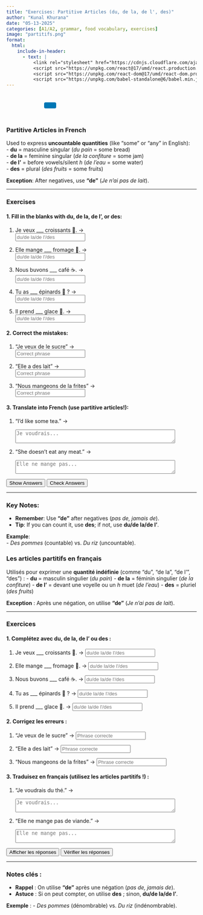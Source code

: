 ```yaml
---
title: "Exercises: Partitive Articles (du, de la, de l', des)"  
author: "Kunal Khurana"  
date: "05-13-2025"  
categories: [A1/A2, grammar, food vocabulary, exercises]  
image: "partitifs.png"  
format:
  html:
    include-in-header:
      - text: |
          <link rel="stylesheet" href="https://cdnjs.cloudflare.com/ajax/libs/font-awesome/6.0.0/css/all.min.css">
          <script src="https://unpkg.com/react@17/umd/react.production.min.js"></script>
          <script src="https://unpkg.com/react-dom@17/umd/react-dom.production.min.js"></script>
          <script src="https://unpkg.com/babel-standalone@6/babel.min.js"></script>
---
```


::: {style="text-align: left; padding: 10px;"}
<a href="mailto:frenchwithkunal@gmail.com" target="_blank" style="margin: 0 10px; color: #000;"><i class="fas fa-envelope fa-lg"></i></a> <a href="https://www.instagram.com/frenchwithkunal" target="_blank" style="margin: 0 10px; color: #E1306C;"><i class="fab fa-instagram fa-lg"></i></a> <a href="https://frenchwithkunal.ca" target="_blank" style="margin: 0 10px; color: #0077b5;"><i class="fas fa-globe fa-lg"></i></a> <a href="https://whatsapp.com/channel/0029Vb57n2e7dmegpjYpyi3V" target="_blank" style="margin: 0 10px; color: #25D366;"><i class="fab fa-whatsapp fa-lg"></i></a> <button onclick="copyLink()" style="background-color: #0077b5; color: white; padding: 8px 16px; border: none; border-radius: 4px; cursor: pointer; margin-left: 10px;"> <i class="fas fa-copy"></i> </button> [Link copied!]{#copy-message style="margin-left: 10px; color: green; display: none;"}
:::

::: {#react-root}
:::

```{=html}
<script type="text/babel">
 const ProfilePage = () => {
  const { useState, useEffect } = React;
  const [redirectCounter, setRedirectCounter] = useState(4);
  const [isRedirecting, setIsRedirecting] = useState(false);

  const isFrench = document.documentElement.lang === "fr";

  const translations = {
    noAccess: isFrench 
      ? "Vous n'avez pas accès à cette page. Si vous pensez que vous avez accès, veuillez <a href='https://frenchwithkunal.ca/login.html'>vous connecter</a>."
      : "You don't have access to this page. If you think you have, kindly <a href='https://frenchwithkunal.ca/login.html'>login</a>.",
    subscribe: isFrench
      ? "Veuillez vous abonner pour obtenir l'accès."
      : "Please subscribe to gain access.",
    redirecting: isFrench
      ? `Redirection vers la page d'abonnement dans ${redirectCounter} secondes...`
      : `Redirecting to subscription page in ${redirectCounter} seconds...`
  };

  const refreshToken = async () => {
    const storedRefreshToken = localStorage.getItem("refreshToken");

    if (!storedRefreshToken) {
      window.location.href = "/login.html";
      return null;
    }

    try {
      const response = await fetch("https://frenchwithkunal-cdf6ea3f88ce.herokuapp.com/api/v1/auth/refresh-token", {
        method: "POST",
        headers: {
          "Content-Type": "application/json",
        },
        body: JSON.stringify({ refreshToken: storedRefreshToken }),
      });

      if (!response.ok) {
        localStorage.removeItem("accessToken");
        localStorage.removeItem("refreshToken");
        window.location.href = "/login.html";
        return null;
      }

      const data = await response.json();
      localStorage.setItem("accessToken", data.accessToken);
      return data.accessToken;
    } catch (error) {
      localStorage.removeItem("accessToken");
      localStorage.removeItem("refreshToken");
      window.location.href = "/login.html";
      return null;
    }
  };

  const fetchWithAuth = async (url, options = {}) => {
    let accessToken = localStorage.getItem("accessToken");

    options.headers = {
      ...options.headers,
      Authorization: `Bearer ${accessToken}`,
      "Content-Type": "application/json",
    };

    let response = await fetch(url, options);

    if (response.status === 401) {
      console.log("Access token expired, attempting to refresh...");

      // Refresh token
      accessToken = await refreshToken();

      if (!accessToken) return null;

      options.headers.Authorization = `Bearer ${accessToken}`;
      response = await fetch(url, options);
    }

    return response.json();
  };

  const showNoAccessMessage = () => {
    setIsRedirecting(true);
    
    const noAccessMessage = `
      <div style="text-align: center; padding: 20px;">
        <h2>${translations.noAccess}</h2>
        <p>${translations.subscribe}</p>
        <p>${translations.redirecting}</p>
      </div>
    `;
    document.body.innerHTML = noAccessMessage;
    
    // Start countdown and redirect
    const redirectInterval = setInterval(() => {
      setRedirectCounter((prev) => {
        const newCounter = prev - 1;
        if (newCounter <= 0) {
          clearInterval(redirectInterval);
          window.location.href = "https://frenchwithkunal.ca/payment.html";
        }
        
        // Update the countdown text
        const countdownElement = document.querySelector('p:last-child');
        if (countdownElement) {
          countdownElement.textContent = isFrench
            ? `Redirection vers la page d'abonnement dans ${newCounter} secondes...`
            : `Redirecting to subscription page in ${newCounter} seconds...`;
        }
        
        return newCounter;
      });
    }, 1000);
  };

  useEffect(() => {
    const storedToken = localStorage.getItem('accessToken');

    if(!storedToken) {
      showNoAccessMessage();
    } else {
      const fetchData = async() => {
        const data = await fetchWithAuth("https://frenchwithkunal-cdf6ea3f88ce.herokuapp.com/api/v1/auth/me", {
          method: "POST",
        });

        if (data && data.data && data.data.hasAccess) {
          console.log(data);
        } else {
          showNoAccessMessage();
        }
      };
      fetchData();
    }
  }, []);

  return (
    <div></div>
  );
};

ReactDOM.render(
  <ProfilePage />,
  document.getElementById('react-root')
);
 </script>
```

::: {.content-visible when-profile="english"}  

### Partitive Articles in French  

Used to express **uncountable quantities** (like "some" or "any" in English):  
- **du** = masculine singular (*du pain* = some bread)  
- **de la** = feminine singular (*de la confiture* = some jam)  
- **de l’** = before vowels/silent *h* (*de l’eau* = some water)  
- **des** = plural (*des fruits* = some fruits)  

**Exception**: After negatives, use **"de"** (*Je n’ai pas de lait*).  

---

### Exercises  

#### 1. Fill in the blanks with **du, de la, de l’, or des**:  
1. Je veux ___ croissants 🥐. →  
   <input type="text" placeholder="du/de la/de l'/des" oninput="checkAnswer(this, 'des')"><span style="margin-left:10px;"></span>  

2. Elle mange ___ fromage 🧀. →  
   <input type="text" placeholder="du/de la/de l'/des" oninput="checkAnswer(this, 'du')"><span style="margin-left:10px;"></span>  

3. Nous buvons ___ café ☕. →  
   <input type="text" placeholder="du/de la/de l'/des" oninput="checkAnswer(this, 'du')"><span style="margin-left:10px;"></span>  

4. Tu as ___ épinards 🥬 ? →  
   <input type="text" placeholder="du/de la/de l'/des" oninput="checkAnswer(this, 'des')"><span style="margin-left:10px;"></span>  

5. Il prend ___ glace 🍦. →  
   <input type="text" placeholder="du/de la/de l'/des" oninput="checkAnswer(this, 'de la')"><span style="margin-left:10px;"></span>  

#### 2. Correct the mistakes:  
1. "Je veux de le sucre" →  
   <input type="text" placeholder="Correct phrase" oninput="checkAnswer(this, 'Je veux du sucre')"><span style="margin-left:10px;"></span>  

2. "Elle a des lait" →  
   <input type="text" placeholder="Correct phrase" oninput="checkAnswer(this, 'Elle a du lait')"><span style="margin-left:10px;"></span>  

3. "Nous mangeons de la frites" →  
   <input type="text" placeholder="Correct phrase" oninput="checkAnswer(this, 'Nous mangeons des frites')"><span style="margin-left:10px;"></span>  

#### 3. Translate into French (use partitive articles!):  
1. "I’d like some tea." →  
   <textarea placeholder="Je voudrais..." rows="2" cols="50" oninput="checkTranslation(this, 'Je voudrais du thé')"></textarea><span style="margin-left:10px;"></span>  

2. "She doesn’t eat any meat." →  
   <textarea placeholder="Elle ne mange pas..." rows="2" cols="50" oninput="checkTranslation(this, 'Elle ne mange pas de viande')"></textarea><span style="margin-left:10px;"></span>  

<button onclick="showAnswers()">Show Answers</button>  
<button onclick="checkAllAnswers()">Check Answers</button>  

 

---  

### Key Notes:  
- **Remember**: Use **"de"** after negatives (*pas de, jamais de*).  
- **Tip**: If you can count it, use **des**; if not, use **du/de la/de l’**.  

**Example**:  
- *Des pommes* (countable) vs. *Du riz* (uncountable).  




<script>  
function showAnswers() {  
    document.querySelectorAll('input[type="text"]').forEach(input => {  
        const correct = input.getAttribute('oninput').match(/'([^']+)'/)[1];  
        input.value = correct;  
        const feedback = input.nextElementSibling;  
        feedback.textContent = "✓ Correct !";  
        feedback.style.color = "green";  
    });  
}  

function checkAllAnswers() {  
    document.querySelectorAll('input[type="text"]').forEach(input => {  
        const correct = input.getAttribute('oninput').match(/'([^']+)'/)[1];  
        checkAnswer(input, correct);  
    });  

    document.querySelectorAll('textarea').forEach(textarea => {  
        const correct = textarea.getAttribute('oninput').match(/'([^']+)'/)[1];  
        checkTranslation(textarea, correct);  
    });  
}  

function checkAnswer(input, correctAnswer) {  
    const feedback = input.nextElementSibling;  
    if (input.value.trim().toLowerCase() === correctAnswer.toLowerCase()) {  
        feedback.textContent = "✓ Correct !";  
        feedback.style.color = "green";  
    } else if (input.value.trim()) {  
        feedback.textContent = "✗ Essayez encore !";  
        feedback.style.color = "red";  
    }  
}  

function checkTranslation(textarea, correctAnswer) {  
    const feedback = textarea.nextElementSibling;  
    if (textarea.value.trim().toLowerCase() === correctAnswer.toLowerCase()) {  
        feedback.textContent = "✓ Correct !";  
        feedback.style.color = "green";  
    } else if (textarea.value.trim()) {  
        feedback.textContent = "✗ Essayez encore !";  
        feedback.style.color = "red";  
    }  
}  
</script>  

:::

::: {.content-visible when-profile="french"}  

### Les articles partitifs en français

Utilisés pour exprimer une **quantité indéfinie** (comme "du", "de la", "de l’", "des") :
- **du** = masculin singulier (*du pain*)
- **de la** = féminin singulier (*de la confiture*)
- **de l’** = devant une voyelle ou un *h* muet (*de l’eau*)
- **des** = pluriel (*des fruits*)

**Exception** : Après une négation, on utilise **"de"** (*Je n’ai pas de lait*).

---

### Exercices

#### 1. Complétez avec **du, de la, de l’ ou des** :
1. Je veux ___ croissants 🥐. →
    <input type="text" placeholder="du/de la/de l'/des" oninput="checkAnswer(this, 'des')"><span style="margin-left:10px;"></span>

2. Elle mange ___ fromage 🧀. →
    <input type="text" placeholder="du/de la/de l'/des" oninput="checkAnswer(this, 'du')"><span style="margin-left:10px;"></span>

3. Nous buvons ___ café ☕. →
    <input type="text" placeholder="du/de la/de l'/des" oninput="checkAnswer(this, 'du')"><span style="margin-left:10px;"></span>

4. Tu as ___ épinards 🥬 ? →
    <input type="text" placeholder="du/de la/de l'/des" oninput="checkAnswer(this, 'des')"><span style="margin-left:10px;"></span>

5. Il prend ___ glace 🍦. →
    <input type="text" placeholder="du/de la/de l'/des" oninput="checkAnswer(this, 'de la')"><span style="margin-left:10px;"></span>

#### 2. Corrigez les erreurs :
1. "Je veux de le sucre" →
    <input type="text" placeholder="Phrase correcte" oninput="checkAnswer(this, 'Je veux du sucre')"><span style="margin-left:10px;"></span>

2. "Elle a des lait" →
    <input type="text" placeholder="Phrase correcte" oninput="checkAnswer(this, 'Elle a du lait')"><span style="margin-left:10px;"></span>

3. "Nous mangeons de la frites" →
    <input type="text" placeholder="Phrase correcte" oninput="checkAnswer(this, 'Nous mangeons des frites')"><span style="margin-left:10px;"></span>

#### 3. Traduisez en français (utilisez les articles partitifs !) :
1. "Je voudrais du thé." →
    <textarea placeholder="Je voudrais..." rows="2" cols="50" oninput="checkTranslation(this, 'Je voudrais du thé')"></textarea><span style="margin-left:10px;"></span>

2. "Elle ne mange pas de viande." →
    <textarea placeholder="Elle ne mange pas..." rows="2" cols="50" oninput="checkTranslation(this, 'Elle ne mange pas de viande')"></textarea><span style="margin-left:10px;"></span>

<button onclick="showAnswers()">Afficher les réponses</button>
<button onclick="checkAllAnswers()">Vérifier les réponses</button>

---

### Notes clés :
- **Rappel** : On utilise **"de"** après une négation (*pas de, jamais de*).
- **Astuce** : Si on peut compter, on utilise **des** ; sinon, **du/de la/de l’**.

**Exemple** :
- *Des pommes* (dénombrable) vs. *Du riz* (indénombrable).



<script>  
function showAnswers() {  
    document.querySelectorAll('input[type="text"]').forEach(input => {  
        const correct = input.getAttribute('oninput').match(/'([^']+)'/)[1];  
        input.value = correct;  
        const feedback = input.nextElementSibling;  
        feedback.textContent = "✓ Correct !";  
        feedback.style.color = "green";  
    });  
}  

function checkAllAnswers() {  
    document.querySelectorAll('input[type="text"]').forEach(input => {  
        const correct = input.getAttribute('oninput').match(/'([^']+)'/)[1];  
        checkAnswer(input, correct);  
    });  

    document.querySelectorAll('textarea').forEach(textarea => {  
        const correct = textarea.getAttribute('oninput').match(/'([^']+)'/)[1];  
        checkTranslation(textarea, correct);  
    });  
}  

function checkAnswer(input, correctAnswer) {  
    const feedback = input.nextElementSibling;  
    if (input.value.trim().toLowerCase() === correctAnswer.toLowerCase()) {  
        feedback.textContent = "✓ Correct !";  
        feedback.style.color = "green";  
    } else if (input.value.trim()) {  
        feedback.textContent = "✗ Essayez encore !";  
        feedback.style.color = "red";  
    }  
}  

function checkTranslation(textarea, correctAnswer) {  
    const feedback = textarea.nextElementSibling;  
    if (textarea.value.trim().toLowerCase() === correctAnswer.toLowerCase()) {  
        feedback.textContent = "✓ Correct !";  
        feedback.style.color = "green";  
    } else if (textarea.value.trim()) {  
        feedback.textContent = "✗ Essayez encore !";  
        feedback.style.color = "red";  
    }  
}  
</script>  


:::